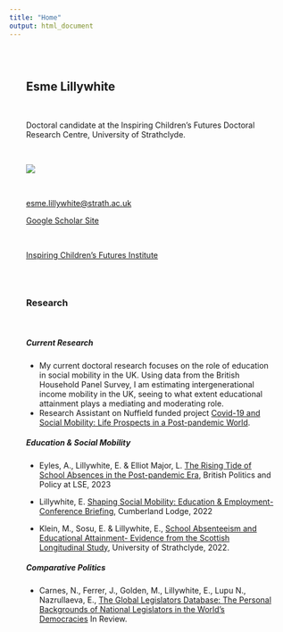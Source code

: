 ```yaml
---
title: "Home"
output: html_document
---
```


<style type="text/css">
.title {
  display: none;
  margin: 25px;
}

#getting-started img {
  margin-right: 10px; 
}

</style>

<div class="row" style="padding: 30px;">
<div class="col-sm-4">


## Esme Lillywhite

<br>

Doctoral candidate at the Inspiring Children's Futures Doctoral Research Centre, University of Strathclyde.

<br>

![](images/esme.jpg)


<br>

[esme.lillywhite@strath.ac.uk](mailto:esme.lillywhite@strath.ac.uk)

[Google Scholar Site](https://scholar.google.com/citations?user=f9-QTNkAAAAJ&hl=en)

<br>

[Inspiring Children's Futures Institute](https://inspiringchildrensfutures.org/)



</div>

<div class="col-sm-8" style="padding-top: 30px; ">


### **Research** <br>

<br> 

##### Current Research <br>

* My current doctoral research focuses on the role of education in social mobility in the UK. Using data from the British Household Panel Survey, I am estimating intergenerational income mobility in the UK, seeing to what extent educational attainment plays a mediating and moderating role. 
* Research Assistant on Nuffield funded project [Covid-19 and Social Mobility: Life Prospects in a Post-pandemic World](https://www.nuffieldfoundation.org/project/covid-19-and-social-mobility). 

##### Education & Social Mobility <br>

* Eyles, A., Lillywhite, E. & Elliot Major, L. [The Rising Tide of School Absences in the Post-pandemic Era](https://blogs.lse.ac.uk/politicsandpolicy/the-rising-tide-of-school-absences-in-the-post-pandemic-era/), British Politics and Policy at LSE, 2023

* Lillywhite, E. [Shaping Social Mobility: Education & Employment- Conference Briefing](https://www.cumberlandlodge.ac.uk/read-watch-listen/shaping-social-mobility-education-employment-conference-briefing), Cumberland Lodge, 2022


* Klein, M., Sosu, E. & Lillywhite, E., [School Absenteeism and Educational Attainment- Evidence from the Scottish Longitudinal Study](https://strathprints.strath.ac.uk/80713/), University of Strathclyde, 2022.

##### Comparative Politics

* Carnes, N., Ferrer, J., Golden, M., Lillywhite, E., Lupu N., Nazrullaeva, E., [The Global Legislators Database: The Personal Backgrounds of National Legislators in the World's Democracies](https://www.noamlupu.com/GLDpaper.pdf) In Review. 

</a>


